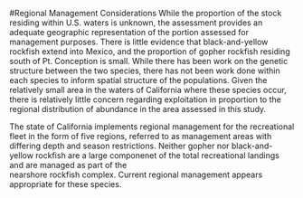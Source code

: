 
<!-- **************************REGIONAL MANAGEMENT************************* -->
#Regional Management Considerations
While the proportion of the stock residing within U.S. waters is unknown, 
the assessment provides an adequate geographic representation of the portion 
assessed for management purposes.  There is little evidence that black-and-yellow 
rockfish extend into Mexico, and the proportion of gopher rockfish residing 
south of Pt. Conception is small. While there has been work on the genetic structure 
between the two species, there has not been work done within each species to inform spatial 
structure of the populations. Given the relatively small 
area in the waters of California where these species occur, there is relatively little
concern regarding exploitation in proportion to the regional distribution of abundance 
in the area assessed in this study.

The state of California implements regional management for the recreational fleet in 
the form of five regions, referred to as management areas with differing depth and season 
restrictions.  Neither gopher nor black-and-yellow rockfish are a large 
componenet of the total recreational landings and are managed as part of the  
nearshore rockfish complex.  Current regional management appears appropriate for these 
species.
